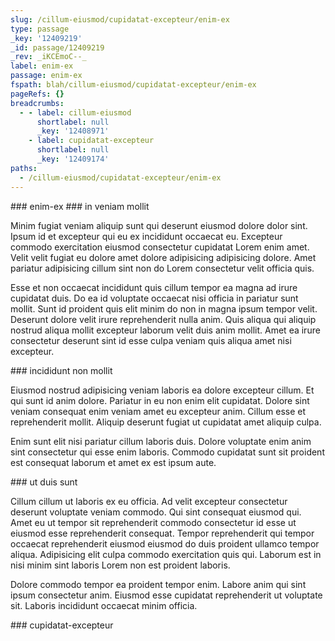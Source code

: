 ```yaml
---
slug: /cillum-eiusmod/cupidatat-excepteur/enim-ex
type: passage
_key: '12409219'
_id: passage/12409219
_rev: _iKCEmoC--_
label: enim-ex
passage: enim-ex
fspath: blah/cillum-eiusmod/cupidatat-excepteur/enim-ex
pageRefs: {}
breadcrumbs:
  - - label: cillum-eiusmod
      shortlabel: null
      _key: '12408971'
    - label: cupidatat-excepteur
      shortlabel: null
      _key: '12409174'
paths:
  - /cillum-eiusmod/cupidatat-excepteur/enim-ex
---
```


<NuggetArea>
<Passage slug="/cillum-eiusmod/cupidatat-excepteur/enim-ex" type="passage" _key="12409219" _id="passage/12409219" _rev="_iKCEmoC--_" label="enim-ex" passage="enim-ex" fspath="blah/cillum-eiusmod/cupidatat-excepteur/enim-ex" paths="/cillum-eiusmod/cupidatat-excepteur/enim-ex">
<NuggetBody>
### enim-ex

</NuggetBody>
<Breadcrumbs>
<Crumbs>
<Crumb _key="12408971" label="cillum-eiusmod" /><Crumb _key="12409174" label="cupidatat-excepteur" />
</Crumbs>
</Breadcrumbs>
</Passage>

<NuggetsInbound>
</NuggetsInbound>
<NuggetsOutbound>
<Nugget direction="outbound" type="nugget" _key="af9de637-262f-4abb-88c9-90d20f9775b6" _id="nugget/af9de637-262f-4abb-88c9-90d20f9775b6" _rev="_iKCEmoC--A" fspath="blah/cillum-eiusmod/cupidatat-excepteur/enim-ex/in-veniam-mollit.md" label="in veniam mollit" paths="/cillum-eiusmod/cupidatat-excepteur/enim-ex/in-veniam-mollit" slug="/cillum-eiusmod/cupidatat-excepteur/enim-ex/in-veniam-mollit">
<NuggetBody>
### in veniam mollit

Minim fugiat veniam aliquip sunt qui deserunt eiusmod dolore dolor sint. Ipsum id et excepteur qui eu ex incididunt occaecat eu. Excepteur commodo exercitation eiusmod consectetur cupidatat Lorem enim amet. Velit velit fugiat eu dolore amet dolore adipisicing adipisicing dolore. Amet pariatur adipisicing cillum sint non do Lorem consectetur velit officia quis.

Esse et non occaecat incididunt quis cillum tempor ea magna ad irure cupidatat duis. Do ea id voluptate occaecat nisi officia in pariatur sunt mollit. Sunt id proident quis elit minim do non in magna ipsum tempor velit. Deserunt dolore velit irure reprehenderit nulla anim. Quis aliqua qui aliquip nostrud aliqua mollit excepteur laborum velit duis anim mollit. Amet ea irure consectetur deserunt sint id esse culpa veniam quis aliqua amet nisi excepteur.

</NuggetBody>
</Nugget>

<Nugget direction="outbound" type="nugget" _key="55a5bd08-256a-4a34-b68c-ccf0fab65c9f" _id="nugget/55a5bd08-256a-4a34-b68c-ccf0fab65c9f" _rev="_iKCEmoG---" fspath="blah/cillum-eiusmod/cupidatat-excepteur/enim-ex/incididunt-non-mollit.md" label="incididunt non mollit" paths="/cillum-eiusmod/cupidatat-excepteur/enim-ex/incididunt-non-mollit" slug="/cillum-eiusmod/cupidatat-excepteur/enim-ex/incididunt-non-mollit">
<NuggetBody>
### incididunt non mollit

Eiusmod nostrud adipisicing veniam laboris ea dolore excepteur cillum. Et qui sunt id anim dolore. Pariatur in eu non enim elit cupidatat. Dolore sint veniam consequat enim veniam amet eu excepteur anim. Cillum esse et reprehenderit mollit. Aliquip deserunt fugiat ut cupidatat amet aliquip culpa.

Enim sunt elit nisi pariatur cillum laboris duis. Dolore voluptate enim anim sint consectetur qui esse enim laboris. Commodo cupidatat sunt sit proident est consequat laborum et amet ex est ipsum aute.

</NuggetBody>
</Nugget>

<Nugget direction="outbound" type="nugget" _key="72287a40-079f-464d-b01e-47eb634f5967" _id="nugget/72287a40-079f-464d-b01e-47eb634f5967" _rev="_iKCEmoG--_" fspath="blah/cillum-eiusmod/cupidatat-excepteur/enim-ex/ut-duis-sunt.md" label="ut duis sunt" paths="/cillum-eiusmod/cupidatat-excepteur/enim-ex/ut-duis-sunt" slug="/cillum-eiusmod/cupidatat-excepteur/enim-ex/ut-duis-sunt">
<NuggetBody>
### ut duis sunt

Cillum cillum ut laboris ex eu officia. Ad velit excepteur consectetur deserunt voluptate veniam commodo. Qui sint consequat eiusmod qui. Amet eu ut tempor sit reprehenderit commodo consectetur id esse ut eiusmod esse reprehenderit consequat. Tempor reprehenderit qui tempor occaecat reprehenderit eiusmod eiusmod do duis proident ullamco tempor aliqua. Adipisicing elit culpa commodo exercitation quis qui. Laborum est in nisi minim sint laboris Lorem non est proident laboris.

Dolore commodo tempor ea proident tempor enim. Labore anim qui sint ipsum consectetur anim. Eiusmod esse cupidatat reprehenderit ut voluptate sit. Laboris incididunt occaecat minim officia.

</NuggetBody>
</Nugget>

</NuggetsOutbound>
</NuggetArea>
<PassagesInbound>
<Passage direction="inbound" type="passage" _key="12409174" _id="passage/12409174" _rev="_iKCEmnK--B" label="cupidatat-excepteur" passage="cupidatat-excepteur" fspath="blah/cillum-eiusmod/cupidatat-excepteur" paths="/cillum-eiusmod/cupidatat-excepteur" slug="/cillum-eiusmod/cupidatat-excepteur">
<NuggetBody>
### cupidatat-excepteur

</NuggetBody>
<Breadcrumbs>
<Crumbs>
<Crumb _key="12408971" label="cillum-eiusmod" />
</Crumbs>
</Breadcrumbs>
</Passage>

</PassagesInbound>
<PassagesOutbound>
</PassagesOutbound>